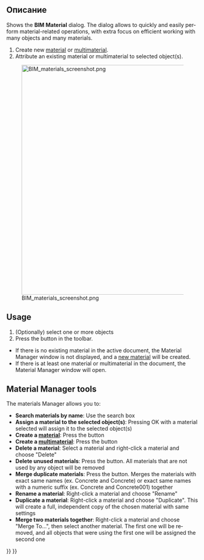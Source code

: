 <languages/>

<div lang="en" dir="ltr" class="mw-content-ltr">
{{Docnav
|[[BIM_Layers|Layers]]
|[[Arch_Schedule|Schedule]]
|[[BIM_Workbench|BIM]]
|IconL=BIM_Layers.svg
|IconR=Arch_Schedule.svg
|IconC=Workbench_BIM.svg
}}
</div>

<div lang="en" dir="ltr" class="mw-content-ltr">
{{GuiCommand
|Name=BIM Material
|MenuLocation=Manage → Material
|Workbenches=[[BIM_Workbench|BIM]]
}}
</div>

<span id="Description"></span>
== Описание ==

<div lang="en" dir="ltr" class="mw-content-ltr">
Shows the '''BIM Material''' dialog. The dialog allows to quickly and easily perform material-related operations, with extra focus on efficient working with many objects and many materials.
</div>

<div lang="en" dir="ltr" class="mw-content-ltr">
# Create new [[Arch_SetMaterial|material]] or [[Arch MultiMaterial|multimaterial]].
# Attribute an existing material or multimaterial to selected object(s).
</div>

[[Image:BIM materials screenshot.png|600px]]

<div lang="en" dir="ltr" class="mw-content-ltr">
{{Caption|The Material Manager}}
</div>

<div lang="en" dir="ltr" class="mw-content-ltr">
==Usage==
</div>

<div lang="en" dir="ltr" class="mw-content-ltr">
# (Optionally) select one or more objects
# Press the {{Button|[[Image:BIM_Material.svg|16px]] [[BIM_Material|Material]]}} button in the toolbar.
</div>

<div lang="en" dir="ltr" class="mw-content-ltr">
* If there is no existing material in the active document, the Material Manager window is not displayed, and a [[Arch_SetMaterial|new material]] will be created.
* If there is at least one material or multimaterial in the document, the Material Manager window will open.
</div>

<div lang="en" dir="ltr" class="mw-content-ltr">
==Material Manager tools==
</div>

<div lang="en" dir="ltr" class="mw-content-ltr">
The materials Manager allows you to:
</div>

<div lang="en" dir="ltr" class="mw-content-ltr">
* '''Search materials by name''': Use the search box
* '''Assign a material to the selected object(s)''': Pressing OK with a material selected will assign it to the selected object(s)
* '''Create a [[Arch_SetMaterial|material]]''': Press the {{Button|New Material}} button
* '''Create a [[Arch MultiMaterial|multimaterial]]''': Press the {{Button|New Multi-Material}} button
* '''Delete a material''': Select a material and right-click a material and choose "Delete"
* '''Delete unused materials''': Press the {{Button|Delete Unused}} button. All materials that are not used by any object will be removed
* '''Merge duplicate materials''': Press the {{Button|Merge Duplicates}} button. Merges the materials with exact same names (ex. Concrete and Concrete) or exact same names with a numeric suffix (ex. Concrete and Concrete001) together
* '''Rename a material''': Right-click a material and choose "Rename"
* '''Duplicate a material''': Right-click a material and choose "Duplicate". This will create a full, independent copy of the chosen material with same settings
* '''Merge two materials together''': Right-click a material and choose "Merge To…", then select another material. The first one will be removed, and all objects that were using the first one will be assigned the second one
</div>


<div lang="en" dir="ltr" class="mw-content-ltr">
{{Docnav
|[[BIM_Layers|Layers]]
|[[Arch_Schedule|Schedule]]
|[[BIM_Workbench|BIM]]
|IconL=BIM_Layers.svg
|IconR=Arch_Schedule.svg
|IconC=Workbench_BIM.svg
}}
</div>

{{BIM_Tools_navi{{#translation:}}}}
{{Userdocnavi{{#translation:}}}}